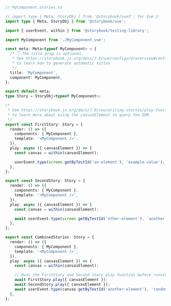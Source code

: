 ```ts
// MyComponent.stories.ts

// import type { Meta, StoryObj } from '@storybook/vue3'; for Vue 3
import type { Meta, StoryObj } from '@storybook/vue';

import { userEvent, within } from '@storybook/testing-library';

import MyComponent from './MyComponent.vue';

const meta: Meta<typeof MyComponent> = {
  /* 👇 The title prop is optional.
   * See https://storybook.js.org/docs/7.0/vue/configure/overview#configure-story-loading
   * to learn how to generate automatic titles
   */
  title: 'MyComponent',
  component: MyComponent,
};

export default meta;
type Story = StoryObj<typeof MyComponent>;

/*
 * See https://storybook.js.org/docs/7.0/vue/writing-stories/play-function#working-with-the-canvas
 * to learn more about using the canvasElement to query the DOM
 */
export const FirstStory: Story = {
  render: () => ({
    components: { MyComponent },
    template: '<MyComponent />',
  }),
  play: async ({ canvasElement }) => {
    const canvas = within(canvasElement);

    userEvent.type(screen.getByTestId('an-element'), 'example-value');
  },
};

export const SecondStory: Story = {
  render: () => ({
    components: { MyComponent },
    template: '<MyComponent />',
  }),
  play: async ({ canvasElement }) => {
    const canvas = within(canvasElement);

    await userEvent.type(screen.getByTestId('other-element'), 'another value');
  },
};

export const CombinedStories: Story = {
  render: () => ({
    components: { MyComponent },
    template: '<MyComponent />',
  }),
  play: async ({ canvasElement }) => {
    const canvas = within(canvasElement);

    // Runs the FirstStory and Second story play function before running this story's play function
    await FirstStory.play({ canvasElement });
    await SecondStory.play({ canvasElement });
    await userEvent.type(canvas.getByTestId('another-element'), 'random value');
  },
};
```
